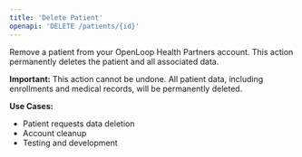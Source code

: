 ```yaml
---
title: 'Delete Patient'
openapi: 'DELETE /patients/{id}'
---
```


Remove a patient from your OpenLoop Health Partners account. This action permanently deletes the patient and all associated data.

**Important:** This action cannot be undone. All patient data, including enrollments and medical records, will be permanently deleted.

**Use Cases:**
- Patient requests data deletion
- Account cleanup
- Testing and development
